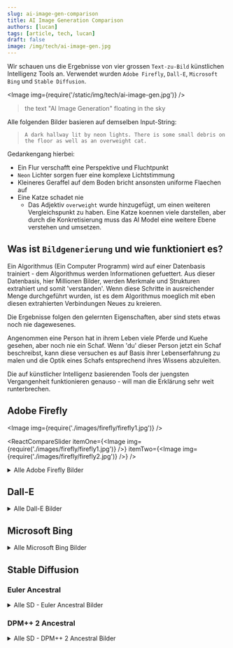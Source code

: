 ```yaml
---
slug: ai-image-gen-comparison
title: AI Image Generation Comparison
authors: [lucan]
tags: [article, tech, lucan]
draft: false
image: /img/tech/ai-image-gen.jpg
---
```




Wir schauen uns die Ergebnisse von vier grossen `Text-zu-Bild` künstlichen Intelligenz Tools an.
Verwendet wurden `Adobe Firefly`, `Dall-E`, `Microsoft Bing` und `Stable Diffusion`.

<Image img={require('/static/img/tech/ai-image-gen.jpg')} />

> the text "AI Image Generation" floating in the sky

<!--truncate-->

Alle folgenden Bilder basieren auf demselben Input-String:

> `A dark hallway lit by neon lights. There is some small debris on the floor as well as an overweight cat.`

Gedankengang hierbei:

- Ein Flur verschafft eine Perspektive und Fluchtpunkt
- `Neon` Lichter sorgen fuer eine komplexe Lichtstimmung
- Kleineres Geraffel auf dem Boden bricht ansonsten uniforme Flaechen auf
- Eine Katze schadet nie
    - Das Adjektiv `overweight` wurde hinzugefügt, um einen weiteren Vergleichspunkt zu haben. Eine Katze koennen viele darstellen, aber durch die Konkretisierung muss das AI Model eine weitere Ebene verstehen und umsetzen.

## Was ist `Bildgenerierung` und wie funktioniert es?

Ein Algorithmus (Ein Computer Programm) wird auf einer Datenbasis trainiert - dem Algorithmus werden Informationen gefuettert.
Aus dieser Datenbasis, hier Millionen Bilder, werden Merkmale und Strukturen extrahiert und somit 'verstanden'.
Wenn diese Schritte in ausreichender Menge durchgeführt wurden, ist es dem Algorithmus moeglich mit eben diesen extrahierten Verbindungen Neues zu kreieren.

Die Ergebnisse folgen den gelernten Eigenschaften, aber sind stets etwas noch nie dagewesenes.

Angenommen eine Person hat in ihrem Leben viele Pferde und Kuehe gesehen, aber noch nie ein Schaf.
Wenn 'du' dieser Person jetzt ein Schaf beschreibst, kann diese versuchen es auf Basis ihrer Lebenserfahrung zu malen und die Optik eines Schafs entsprechend ihres Wissens abzuleiten.

Die auf künstlicher Intelligenz basierenden Tools der juengsten Vergangenheit funktionieren genauso - will man die Erklärung sehr weit runterbrechen.

## Adobe Firefly

<Image img={require('./images/firefly/firefly1.jpg')} />

<ReactCompareSlider
    itemOne={<Image img={require('./images/firefly/firefly1.jpg')} />}
    itemTwo={<Image img={require('./images/firefly/firefly2.jpg')} />}
/>

<details>
    <summary>Alle Adobe Firefly Bilder</summary>
    <br />
    <Image img={require('./images/firefly/firefly1.jpg')} />
    <Image img={require('./images/firefly/firefly2.jpg')} />
    <Image img={require('./images/firefly/firefly3.jpg')} />
    <Image img={require('./images/firefly/firefly4.jpg')} />
</details>

## Dall-E

<details>
    <summary>Alle Dall-E Bilder</summary>
    <br />
    <Image img={require('./images/dall-e/dalle1.png')} />
    <Image img={require('./images/dall-e/dalle2.png')} />
    <Image img={require('./images/dall-e/dalle3.png')} />
    <Image img={require('./images/dall-e/dalle4.png')} />
</details>

## Microsoft Bing

<details>
    <summary>Alle Microsoft Bing Bilder</summary>
    <br />
    <Image img={require('./images/bing/bing1.jpg')} />
    <Image img={require('./images/bing/bing2.jpg')} />
    <Image img={require('./images/bing/bing3.jpg')} />
    <Image img={require('./images/bing/bing4.jpg')} />
</details>

## Stable Diffusion

### Euler Ancestral

<details>
    <summary>Alle SD - Euler Ancestral Bilder</summary>
    <br />
    <Image img={require('./images/stable-diffusion/euler/sd1.png')} />
    <Image img={require('./images/stable-diffusion/euler/sd2.png')} />
    <Image img={require('./images/stable-diffusion/euler/sd3.png')} />
    <Image img={require('./images/stable-diffusion/euler/sd4.png')} />
    <Image img={require('./images/stable-diffusion/euler/sd5.png')} />
</details>

### DPM++ 2 Ancestral

<details>
    <summary>Alle SD - DPM++ 2 Ancestral Bilder</summary>
    <br />
    <Image img={require('./images/stable-diffusion/dpm/sd1.png')} />
    <Image img={require('./images/stable-diffusion/dpm/sd2.png')} />
    <Image img={require('./images/stable-diffusion/dpm/sd3.png')} />
    <Image img={require('./images/stable-diffusion/dpm/sd4.png')} />
    <Image img={require('./images/stable-diffusion/dpm/sd5.png')} />
</details>



